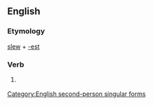 ==English==

===Etymology===
[[slew]] + [[-est]]

===Verb===
{{en-verb form}}

# {{context|archaic|lang=en}} {{form of|Second-person singular simple present form|slew}}

[[Category:English second-person singular forms]]